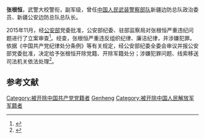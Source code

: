 '''张根恒'''，武警大校警衔，副军级，曾任[[中国人民武装警察部队|中国人民武装警察部队]]新疆边防总队政治委员、新疆公安边防总队总队长。

2015年11月，经[[中华人民共和国公安部|公安部]]党委批准，公安部纪委、驻部监察局对张根恒严重违纪问题进行了立案审查<ref>{{Cite web|title=新疆公安边防总队机关组织开展爱心捐款活动|url=http://zhengwu.ts.cn/content/2013-12/13/content_9067684.htm|accessdate=2017-09-16|date=2013-12-13|publisher=新疆天山网|archiveurl=https://web.archive.org/web/20140427172827/http://zhengwu.ts.cn/content/2013-12/13/content_9067684.htm|archivedate=2014-04-27|dead-url=yes}}</ref>。经查，张根恒严重违反组织纪律、廉洁纪律，并涉嫌犯罪。依据《中国共产党纪律处分条例》等有关规定，经公安部纪委全委会审议并报公安部党委批准，决定给予张根恒开除党籍、开除军籍处分；涉嫌犯罪问题、线索移送司法机关依法处理<ref>{{cite web|title=新疆公安边防总队原总队长张根恒等2人被“双开”|url=http://www.ce.cn/xwzx/gnsz/gdxw/201511/03/t20151103_6884226.shtml|accessdate=2016-12-17|date=2015-11-03|publisher=中国经济网|archiveurl=https://web.archive.org/web/20170916225256/http://www.ce.cn/xwzx/gnsz/gdxw/201511/03/t20151103_6884226.shtml|archivedate=2017-09-16|dead-url=yes}}</ref>。

==参考文献==
{{reflist}}
{{中共十八大到十九大期间的反腐败工作}}
{{DEFAULTSORT:Z张}}
[[Category:被开除中国共产党党籍者|Category:被开除中国共产党党籍者]]
[[Category:张姓|Genheng]]
[[Category:被开除中国人民解放军军籍者|Category:被开除中国人民解放军军籍者]]